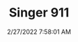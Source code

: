 ---
width: 1333
height: 2000
title: Singer 911
description: Rear end of a light blue Singer 911
date: 2/27/2022 7:58:01 AM
cameraMake: Sony
cameraModel: ILCE-7M3
lens: FE 35mm F1.4 GM
settingsfStop: f/1.4
settingsISO: ISO 100
settingsShutter: 1/80
settingsFocalLength: 35 mm
---